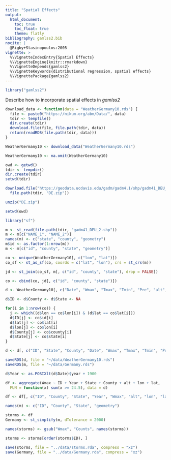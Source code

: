 ```yaml
---
title: "Spatial Effects"
output:
  html_document:
    toc: true
    toc_float: true
    theme: flatly
bibliography: gamlss2.bib
nocite: |
  @Rigby+Stasinopoulos:2005
vignette: >
  %\VignetteIndexEntry{Spatial Effects}
  %\VignetteEngine{knitr::rmarkdown}
  %\VignetteDepends{gamlss2}
  %\VignetteKeywords{distributional regression, spatial effects}
  %\VignettePackage{gamlss2}
---
```


```r
library("gamlss2")
```

Describe how to incorporate spatial effects in _gamlss2_

```r
download_data <- function(data = "WeatherGermany10.rds") {
  file <- paste0("https://nikum.org/abm/Data/", data)
  tdir <- tempfile()
  dir.create(tdir)
  download.file(file, file.path(tdir, data))
  return(readRDS(file.path(tdir, data)))
}

WeatherGermany10 <- download_data("WeatherGermany10.rds")

WeatherGermany10 <- na.omit(WeatherGermany10)

owd <- getwd()
tdir <- tempdir()
dir.create(tdir)
setwd(tdir)

download.file("https://geodata.ucdavis.edu/gadm/gadm4.1/shp/gadm41_DEU_shp.zip",
  file.path(tdir, "DE.zip"))

unzip("DE.zip")

setwd(owd)

library("sf")

m <- st_read(file.path(tdir, "gadm41_DEU_2.shp"))
m <- m[c("NAME_1", "NAME_2")]
names(m) <- c("state", "county", "geometry")
m$id <- as.factor(1:nrow(m))
m <- m[c("id", "county", "state", "geometry")]

co <- unique(WeatherGermany10[, c("lon", "lat")])
co_sf <- st_as_sf(co, coords = c("lat", "lon"), crs = st_crs(m))

jd <- st_join(co_sf, m[, c("id", "county", "state"), drop = FALSE])

co <- cbind(co, jd[, c("id", "county", "state")])

d <- WeatherGermany10[, c("Date", "Wmax", "Tmax", "Tmin", "Pre", "alt", "lat", "lon")]

d$ID <- d$County <- d$State <- NA

for(i in 1:nrow(co)) {
  j <- which((d$lon == co$lon[i]) & (d$lat == co$lat[i]))
  d$ID[j] <- co$id[i]
  d$lat[j] <- co$lat[i]
  d$lon[j] <- co$lon[i]
  d$County[j] <- co$county[i]
  d$State[j] <- co$state[i]
}

d <- d[, c("ID", "State", "County", "Date", "Wmax", "Tmax", "Tmin", "Pre", "alt", "lat", "lon")]

saveRDS(d, file = "~/data/WeatherGermany10.rds")
saveRDS(m, file = "~/data/Germany.rds")

d$Year <- as.POSIXlt(d$Date)$year + 1900

df <- aggregate(Wmax ~ ID + Year + State + County + alt + lon + lat,
  FUN = function(x) sum(x >= 24.5), data = d)

df <- df[, c("ID", "County", "State", "Year", "Wmax", "alt", "lon", "lat")]

names(m) <- c("ID", "County", "State", "geometry")

storms <- df
Germany <- st_simplify(m, dTolerance = 2000)

names(storms) <- gsub("Wmax", "Counts", names(storms))

storms <- storms[order(storms$ID), ]

save(storms, file = "../data/storms.rda", compress = "xz")
save(Germany, file = "../data/Germany.rda", compress = "xz")
```

